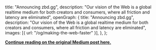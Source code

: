   title: "Announcing zbd.gg",
  description:
    "Our vision of the Web is a global realtime medium for both creators and consumers, where all friction and latency are eliminated",
  openGraph: {
    title: "Announcing zbd.gg",
    description:
      "Our vision of the Web is a global realtime medium for both creators and consumers, where all friction and latency are eliminated",
    images: [{ url: "/og/making-the-web-faster" }],
  },
};

**[Continue reading on the original Medium post here.](https://medium.com/zebedee-engineering/announcing-zbd-gg-bc0c682d9bda)**
